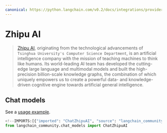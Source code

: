 ```yaml
---
canonical: https://python.langchain.com/v0.2/docs/integrations/providers/zhipuai/
---
```


# Zhipu AI

> [Zhipu AI](https://www.zhipuai.cn/en/aboutus), originating from the technological
advancements of `Tsinghua University's Computer Science Department`,
is an artificial intelligence company with the mission of teaching machines
to think like humans. Its world-leading AI team has developed the cutting-edge
large language and multimodal models and built the high-precision billion-scale
knowledge graphs, the combination of which uniquely empowers us to create a powerful
data- and knowledge-driven cognitive engine towards artificial general intelligence.

## Chat models

See a [usage example](/docs/integrations/chat/zhipuai).

```python
<!--IMPORTS:[{"imported": "ChatZhipuAI", "source": "langchain_community.chat_models", "docs": "https://api.python.langchain.com/en/latest/chat_models/langchain_community.chat_models.zhipuai.ChatZhipuAI.html", "title": "Zhipu AI"}]-->
from langchain_community.chat_models import ChatZhipuAI
```